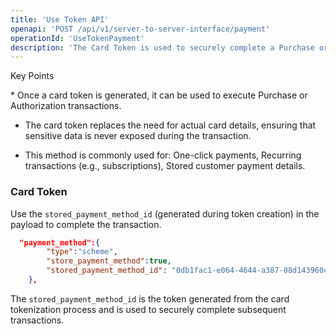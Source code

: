 ```yaml
---
title: 'Use Token API'
openapi: 'POST /api/v1/server-to-server-interface/payment'
operationId: 'UseTokenPayment'
description: 'The Card Token is used to securely complete a Purchase or Authorization transaction without needing to re-enter sensitive card details. This tokenised approach improves security and user experience.'
---
```


Key Points

<Info>
  * Once a card token is generated, it can be used to execute Purchase or Authorization transactions.

  * The card token replaces the need for actual card details, ensuring that sensitive data is never exposed during the transaction.

  * This method is commonly used for:
    One-click payments,
    Recurring transactions (e.g., subscriptions),
    Stored customer payment details.
</Info>

### Card Token

Use the `stored_payment_method_id` (generated during token creation) in the payload to complete the transaction.

```json Request Example
  "payment_method":{
        "type":"scheme",
        "store_payment_method":true,
        "stored_payment_method_id": "0db1fac1-e064-4644-a387-08d143960c8f"
    },  
```

The `stored_payment_method_id` is the token generated from the card tokenization process and is used to securely complete subsequent transactions.